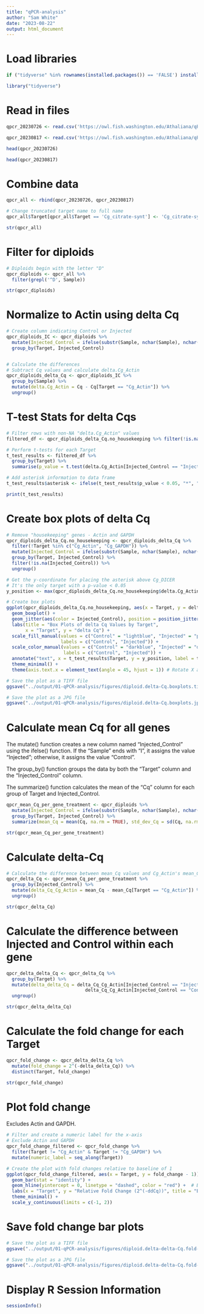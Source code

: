 ```yaml
---
title: "qPCR-analysis"
author: "Sam White"
date: "2023-08-22"
output: html_document
---
```


# Load libraries
```r
if ("tidyverse" %in% rownames(installed.packages()) == 'FALSE') install.packages('tidyverse')

library("tidyverse")
```

# Read in files
```r
qpcr_20230726 <- read.csv('https://owl.fish.washington.edu/Athaliana/qPCR_data/sam_2023-07-26_13-06-28_Connect-Quantification%20-Cq-Results.csv')

qpcr_20230817 <- read.csv('https://owl.fish.washington.edu/Athaliana/qPCR_data/sam_2023-08-17_11-58-46_Connect-Quantification-Cq-Results.csv')

head(qpcr_20230726)

head(qpcr_20230817)
```

# Combine data
```r
qpcr_all <- rbind(qpcr_20230726, qpcr_20230817)

# Change truncated target name to full name
qpcr_all$Target[qpcr_all$Target == 'Cg_citrate-synt'] <- 'Cg_citrate-synthase'

str(qpcr_all)
```
# Filter for diploids
```r
# Diploids begin with the letter "D"
qpcr_diploids <- qpcr_all %>% 
  filter(grepl('^D', Sample))

str(qpcr_diploids)
```

# Normalize to Actin using delta Cq
```r
# Create column indicating Control or Injected
qpcr_diploids_IC <- qpcr_diploids %>%
  mutate(Injected_Control = ifelse(substr(Sample, nchar(Sample), nchar(Sample)) == "I", "Injected", "Control")) %>%
  group_by(Target, Injected_Control)


# Calculate the differences
# Subtract Cq values and calculate delta.Cg_Actin
qpcr_diploids_delta_Cq <- qpcr_diploids_IC %>%
  group_by(Sample) %>%
  mutate(delta.Cg_Actin = Cq - Cq[Target == "Cg_Actin"]) %>%
  ungroup()
```


# T-test Stats for delta Cqs
```r
# Filter rows with non-NA "delta.Cg_Actin" values
filtered_df <- qpcr_diploids_delta_Cq.no_housekeeping %>% filter(!is.na(delta.Cg_Actin))

# Perform t-tests for each Target
t_test_results <- filtered_df %>%
  group_by(Target) %>%
  summarise(p_value = t.test(delta.Cg_Actin[Injected_Control == "Injected"], delta.Cg_Actin[Injected_Control == "Control"])$p.value)

# Add asterisk information to data frame
t_test_results$asterisk <- ifelse(t_test_results$p_value < 0.05, "*", "")

print(t_test_results)
```

# Create box plots of delta Cq
```r
# Remove "housekeeping" genes - Actin and GAPDH
qpcr_diploids_delta_Cq.no_housekeeping <- qpcr_diploids_delta_Cq %>%
  filter(!Target %in% c("Cg_Actin", "Cg_GAPDH")) %>% 
  mutate(Injected_Control = ifelse(substr(Sample, nchar(Sample), nchar(Sample)) == "I", "Injected", "Control")) %>%
  group_by(Target, Injected_Control) %>% 
  filter(!is.na(Injected_Control)) %>%
  ungroup()

# Get the y-coordinate for placing the asterisk above Cg_DICER
# It's the only target with a p-value < 0.05
y_position <- max(qpcr_diploids_delta_Cq.no_housekeeping$delta.Cg_Actin[qpcr_diploids_delta_Cq.no_housekeeping$Target == "Cg_DICER"]) + 0.5

# Create box plots
ggplot(qpcr_diploids_delta_Cq.no_housekeeping, aes(x = Target, y = delta.Cg_Actin, fill = Injected_Control)) +
  geom_boxplot() +
  geom_jitter(aes(color = Injected_Control), position = position_jitterdodge(dodge.width = 0.9)) +  # Add data points
  labs(title = "Box Plots of delta Cq Values by Target",
       x = "Target", y = "delta Cq") +
  scale_fill_manual(values = c("Control" = "lightblue", "Injected" = "pink"),
                    labels = c("Control", "Injected")) +
  scale_color_manual(values = c("Control" = "darkblue", "Injected" = "darkred"),
                     labels = c("Control", "Injected")) +
  annotate("text", x = t_test_results$Target, y = y_position, label = t_test_results$asterisk, size = 10, color = "orange") +  # Add asterisks
  theme_minimal() +
  theme(axis.text.x = element_text(angle = 45, hjust = 1)) # Rotate X axis labels
```

```r
# Save the plot as a TIFF file
ggsave("../output/01-qPCR-analysis/figures/diploid.delta-Cq.boxplots.tiff", plot = last_plot(), width = 8, height = 6, dpi = 300)

# Save the plot as a JPG file
ggsave("../output/01-qPCR-analysis/figures/diploid.delta-Cq.boxplots.jpg", plot = last_plot(), width = 8, height = 6, dpi = 300)
```


# Calculate mean Cq for all genes

The mutate() function creates a new column named "Injected_Control" using the ifelse() function. If the "Sample" ends with "I", it assigns the value "Injected"; otherwise, it assigns the value "Control".

The group_by() function groups the data by both the "Target" column and the "Injected_Control" column.

The summarize() function calculates the mean of the "Cq" column for each group of Target and Injected_Control.
```r
qpcr_mean_Cq_per_gene_treatment <- qpcr_diploids %>%
  mutate(Injected_Control = ifelse(substr(Sample, nchar(Sample), nchar(Sample)) == "I", "Injected", "Control")) %>%
  group_by(Target, Injected_Control) %>%
  summarize(mean_Cq = mean(Cq, na.rm = TRUE), std_dev_Cq = sd(Cq, na.rm = TRUE))

str(qpcr_mean_Cq_per_gene_treatment)
```

# Calculate delta-Cq
```r
# Calculate the difference between mean_Cq values and Cg_Actin's mean_Cq within each group
qpcr_delta_Cq <- qpcr_mean_Cq_per_gene_treatment %>%
  group_by(Injected_Control) %>%
  mutate(delta_Cq_Cg_Actin = mean_Cq - mean_Cq[Target == "Cg_Actin"]) %>%
  ungroup()

str(qpcr_delta_Cq)
```

# Calculate the difference between Injected and Control within each gene
```r
qpcr_delta_delta_Cq <- qpcr_delta_Cq %>%
  group_by(Target) %>%
  mutate(delta_delta_Cq = delta_Cq_Cg_Actin[Injected_Control == "Injected"] -
                             delta_Cq_Cg_Actin[Injected_Control == "Control"]) %>%
  ungroup()

str(qpcr_delta_delta_Cq)
```

# Calculate the fold change for each Target
```r
qpcr_fold_change <- qpcr_delta_delta_Cq %>%
  mutate(fold_change = 2^(-delta_delta_Cq)) %>% 
  distinct(Target, fold_change)

str(qpcr_fold_change)
```

# Plot fold change

Excludes Actin and GAPDH.
```r
# Filter and create a numeric label for the x-axis
# Exclude Actin and GAPDH
qpcr_fold_change_filtered <- qpcr_fold_change %>%
  filter(Target != "Cg_Actin" & Target != "Cg_GAPDH") %>%
  mutate(numeric_label = seq_along(Target))

# Create the plot with fold changes relative to baseline of 1
ggplot(qpcr_fold_change_filtered, aes(x = Target, y = fold_change - 1)) +
  geom_bar(stat = "identity") +
  geom_hline(yintercept = 0, linetype = "dashed", color = "red") +  # Baseline
  labs(x = "Target", y = "Relative Fold Change (2^(-ddCq))", title = "Expression: Fold Change") +
  theme_minimal() +
  scale_y_continuous(limits = c(-1, 2))

```
# Save fold change bar plots
```r
# Save the plot as a TIFF file
ggsave("../output/01-qPCR-analysis/figures/diploid.delta-delta-Cq.fold-change.barplots.tiff", plot = last_plot(), width = 8, height = 6, dpi = 300)

# Save the plot as a JPG file
ggsave("../output/01-qPCR-analysis/figures/diploid.delta-delta-Cq.fold-change.barplots.jpg", plot = last_plot(), width = 8, height = 6, dpi = 300)
```

# Display R Session Information
```r
sessionInfo()
```